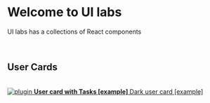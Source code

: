 
<Meta title="Introduction to UI labs" />

<style>
  {`
  .subheading {
    --mediumdark: '#999999';
    font-weight: 900;
    font-size: 13px;
    color: #999;
    letter-spacing: 6px;
    line-height: 24px;
    text-transform: uppercase;
    margin-bottom: 12px;
    margin-top: 40px;
  }

  .link-list {
    display: grid;
    grid-template-columns: 1fr;
    grid-template-rows: 1fr 1fr;
    row-gap: 10px;
  }

  @media (min-width: 620px) {
    .link-list {
      row-gap: 20px;
      column-gap: 20px;
      grid-template-columns: 1fr 1fr;
    }
  }

  @media all and (-ms-high-contrast:none) {
  .link-list {
      display: -ms-grid;
      -ms-grid-columns: 1fr 1fr;
      -ms-grid-rows: 1fr 1fr;
    }
  }

  .link-item {
    display: flex;
    padding: 6px;
    flex-direction: column;
    border: 1px solid #00000010;
    border-radius: 5px;
    transition: background 150ms ease-out, border 150ms ease-out, transform 150ms ease-out;
    color: #333333;
    display: flex;
    align-items: flex-start;
  }

  .link-item:hover {
    border-color: #1EA7FD50;
    transform: translate3d(0, -3px, 0);
    box-shadow: rgba(0, 0, 0, 0.08) 0 3px 10px 0;
  }

  .link-item:active {
    border-color: #1EA7FD;
    transform: translate3d(0, 0, 0);
  }

  .link-item strong {
    font-weight: 700;
    display: block;
    margin-bottom: 2px;
  }

  .link-item img {
    height: 230px;
    width: 100%;
    margin-bottom: 7px;
    border-radius: 5px;
    flex: none;
  }

  .link-item span {
    font-size: 14px;
    line-height: 20px;
  }

`}</style>

# Welcome to UI labs

UI labs has a collections of React components


<br/>

## User Cards

<br/>

<div className="link-list">
  <a
    className="link-item"
    href={`${currentUrl}?path=/story/example-button--primary`}
    target="_blank"
  >
    <img src={'https://res.cloudinary.com/oluwatobby/image/upload/v1628868075/Screenshot_2021-08-13_162033_mnnjdy.png'} alt="plugin" />
    <span>
      <strong>User card with Tasks [example]</strong>
      Dark user card [example]
    </span>
  </a>

</div>
